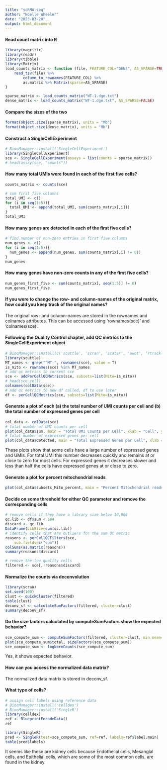 ```yaml
---
title: "scRNA-seq"
author: "Noelle Wheeler"
date: "2023-03-20"
output: html_document
---
```


#### Read count matrix into R
```r
library(magrittr)
library(readr)
library(tibble)
library(Matrix)
load_counts_matrix <- function (file, FEATURE_COL="GENE", AS_SPARSE=TRUE) {
    read_tsv(file) %>%
        column_to_rownames(FEATURE_COL) %>%
        as.matrix %>% Matrix(sparse=AS_SPARSE)
}
```

```r
sparse_matrix <- load_counts_matrix("WT-1.dge.txt")
dense_matrix <- load_counts_matrix("WT-1.dge.txt", AS_SPARSE=FALSE)
```

#### Compare the sizes of the two
```r
format(object.size(sparse_matrix), units = "Mb")
format(object.size(dense_matrix), units = "Mb")
```

#### Construct a SingleCellExperiment
```r
# BiocManager::install('SingleCellExperiment')
library(SingleCellExperiment)
sce <- SingleCellExperiment(assays = list(counts = sparse_matrix))
# head(assay(sce, "counts"))
```

#### How many total UMIs were found in each of the first five cells?
```r
counts_matrix <- counts(sce)
```

```r
# sum first five columns
total_UMI <- c()
for (i in seq(1:5)){
  total_UMI <- append(total_UMI, sum(counts_matrix[,i]))
}
total_UMI
```


#### How many genes are detected in each of the first five cells?
```r
# find number of non-zero entries in first five columns
num_genes <- c()
for (i in seq(1:5)){
  num_genes <- append(num_genes, sum(counts_matrix[,i] != 0))
}
num_genes
```

#### How many genes have non-zero counts in any of the first five cells?
```r
num_genes_first_five <- sum(counts_matrix[, seq(1:5)] != 0)
num_genes_first_five
```

#### If you were to change the row- and column-names of the original matrix, how could you keep track of the original names?

The original row- and column-names are stored in the rownames and colnames attributes. This can be accessed using 'rownames(sce)' and 'colnames(sce)'.

#### Following the Quality Control chapter, add QC metrics to the SingleCellExperiment object
```r
# BiocManager::install(c('scuttle', 'scran', 'scater', 'uwot', 'rtracklayer'))
library(scuttle)
MT_names <- grep("^MT-", rownames(sce), value = T)
is_mito <- rownames(sce) %in% MT_names
# add qc metrics to current sce
sce <- addPerCellQCMetrics(sce, subsets=list(Mito=is_mito))
# head(sce_cell)
colnames(colData(sce))
# add qc metrics to new df called, df to use later
df <- perCellQCMetrics(sce, subsets=list(Mito=is_mito))
```

#### Generate a plot of each (a) the total number of UMI counts per cell and (b) the total number of expressed genes per cell
```r
col_data <- colData(sce)
# total number of UMI counts per cell
plot(col_data$sum, main = "Total UMI Counts per Cell", xlab = "Cell", ylab = "UMI counts")
# total number of expressed genes per cell
plot(col_data$detected, main = "Total Expressed Genes per Cell", xlab = "Cell", ylab = "Expressed Genes")
```

These plots show that some cells have a large number of expressed genes and UMIs. For total UMI this number decreases quickly and remains at or close to zero for most cells. For expressed genes it decreases slower and less than half the cells have expressed genes at or close to zero.

#### Generate a plot for percent mitochondrial reads
```r
plot(col_data$subsets_Mito_percent, main = "Percent Mitochondrial reads", xlab = "Cell", ylab = "% Mitochondrial Reads")
```

#### Decide on some threshold for either QC parameter and remove the corresponding cells
```r
# remove cells if they have a library size below 10,000
qc.lib <- df$sum < 1e4
discard <- qc.lib
DataFrame(LibSize=sum(qc.lib))
# identify cells that are outliers for the sum QC metric
reasons <- perCellQCFilters(sce, 
    sub.fields=c("sum"))
colSums(as.matrix(reasons))
summary(reasons$discard)

# remove the low quality cells
filtered <- sce[,!reasons$discard]
```

#### Normalize the counts via deconvolution
```r
library(scran)
set.seed(100)
clust <- quickCluster(filtered) 
table(clust)
deconv_sf <- calculateSumFactors(filtered, cluster=clust)
summary(deconv_sf)
```

#### Do the size factors calculated by computeSumFactors show the expected behavior?
```r
sce_compute_sum <- computeSumFactors(filtered, cluster=clust, min.mean=0.1)
plot(sce_compute_sum$total, sizeFactors(sce_compute_sum))
sce_compute_sum <- logNormCounts(sce_compute_sum)
```

Yes, it shows expected behavior.

#### How can you access the normalized data matrix? 
The normalized data matrix is stored in deconv_sf.

#### What type of cells?
```r
# assign cell labels using reference data 
# BiocManager::install('celldex')
# BiocManager::install('SingleR')
library(celldex)
ref <- BlueprintEncodeData()
ref

library(SingleR)
pred <- SingleR(test=sce_compute_sum, ref=ref, labels=ref$label.main)
table(pred$labels)
```

It seems like these are kidney cells because Endothelial cells, Mesangial cells, and Epithelial cells, which are some of the most common cells, are found in the kidney.
